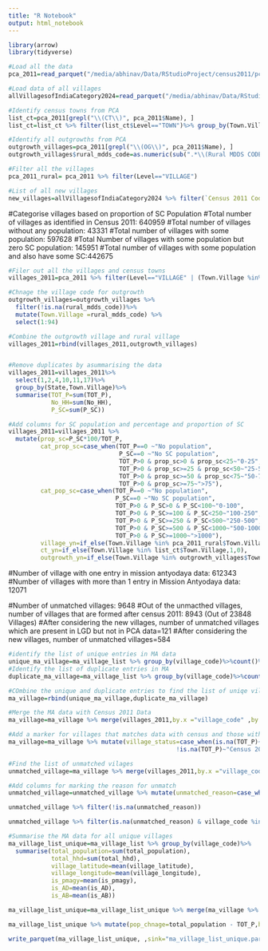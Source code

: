 ```yaml
---
title: "R Notebook"
output: html_notebook
---
```




```r
library(arrow)
library(tidyverse)
```


```r
#Load all the data
pca_2011=read_parquet("/media/abhinav/Data/RStudioProject/census2011/pca_2011.parquet")

#Load data of all villages
allVillagesofIndiaCategory2024=read_parquet("/media/abhinav/Data/RStudioProject/lgd/allVillagesofIndia2024.parquet")

#Identify census towns from PCA
list_ct=pca_2011[grepl("\\(CT\\)", pca_2011$Name), ]
list_ct=list_ct %>% filter(list_ct$Level=="TOWN")%>% group_by(Town.Village) %>%count()

#Identify all outgrowths from PCA
outgrowth_villages=pca_2011[grepl("\\(OG\\)", pca_2011$Name), ]
outgrowth_villages$rural_mdds_code=as.numeric(sub(".*\\(Rural MDDS CODE:([0-9]+)\\).*", "\\1", outgrowth_villages$Name))

#Filter all the villages
pca_2011_rural= pca_2011 %>% filter(Level=="VILLAGE")

#List of all new villages
new_villages=allVillagesofIndiaCategory2024 %>% filter(`Census 2011 Code`==0)
```

#Categorise villages based on proportion of SC Population
#Total number of villages as identified in Census 2011: 640959
#Total number of villages without any population: 43331
#Total number of villages with some population: 597628
#Total Number of villages with some population but zero SC population: 145951
#Total number of villages with some population and also have some SC:442675

```r

#Filer out all the villages and census towns
villages_2011=pca_2011 %>% filter(Level=="VILLAGE" | (Town.Village %in% list_ct$Town.Village & Level=="TOWN"))

#Chnage the village code for outgrowth
outgrowth_villages=outgrowth_villages %>%
  filter(!is.na(rural_mdds_code))%>%
  mutate(Town.Village =rural_mdds_code) %>% 
  select(1:94)

#Combine the outgrowth village and rural village
villages_2011=rbind(villages_2011,outgrowth_villages)


#Remove duplicates by asummarising the data
villages_2011=villages_2011%>% 
  select(1,2,4,10,11,17)%>%
  group_by(State,Town.Village)%>% 
  summarise(TOT_P=sum(TOT_P),
            No_HH=sum(No_HH),
            P_SC=sum(P_SC))

#Add columns for SC population and percentage and proportion of SC
villages_2011=villages_2011 %>%
  mutate(prop_sc=P_SC*100/TOT_P,
         cat_prop_sc=case_when(TOT_P==0 ~"No population",
                               P_SC==0 ~"No SC population",
                               TOT_P>0 & prop_sc>0 & prop_sc<25~"0-25",
                               TOT_P>0 & prop_sc>=25 & prop_sc<50~"25-50",
                               TOT_P>0 & prop_sc>=50 & prop_sc<75~"50-75",
                               TOT_P>0 & prop_sc>=75~">75"),
         cat_pop_sc=case_when(TOT_P==0 ~"No population",
                              P_SC==0 ~"No SC population",
                              TOT_P>0 & P_SC>0 & P_SC<100~"0-100", 
                              TOT_P>0 & P_SC>=100 & P_SC<250~"100-250",
                              TOT_P>0 & P_SC>=250 & P_SC<500~"250-500",
                              TOT_P>0 & P_SC>=500 & P_SC<1000~"500-1000",
                              TOT_P>0 & P_SC>=1000~">1000"),
         village_yn=if_else(Town.Village %in% pca_2011_rural$Town.Village,1,0),
         ct_yn=if_else(Town.Village %in% list_ct$Town.Village,1,0),
         outgrowth_yn=if_else(Town.Village %in% outgrowth_villages$Town.Village,1,0))


```

#Number of village with one entry in mission antyodaya data: 612343
#Number of villages with more than 1 entry in Mission Antyodaya data: 12071

#Number of unmatched villages: 9648
#Out of the unmacthed villages, number of villages that are formed after census 2011: 8943 (Out of 23848 Villages)
#After considering the new villages, number of unmatched villages which are present in LGD but not in PCA data=121
#After considering the new villages, number of unmatched villages=584



```r
#identify the list of unique entries in MA data
unique_ma_village=ma_village_list %>% group_by(village_code)%>%count()%>%filter(n==1)
#Identify the list of duplicate entries in MA
duplicate_ma_village=ma_village_list %>% group_by(village_code)%>%count()%>%filter(n>1)

#COmbine the unique and duplicate entries to find the list of uniqe village in MA
ma_village=rbind(unique_ma_village,duplicate_ma_village)

#Merge the MA data with Census 2011 Data
ma_village=ma_village %>% merge(villages_2011,by.x ="village_code" ,by.y = "Town.Village",all.x = TRUE)

#Add a marker for villages that matches data with census and those without data
ma_village=ma_village %>% mutate(village_status=case_when(is.na(TOT_P)~"Not Matched",
                                               !is.na(TOT_P)~"Census 2011"))

#Find the list of unmatched vilages
unmatched_village=ma_village %>% merge(villages_2011,by.x ="village_code" ,by.y = "Town.Village",all.x = TRUE)%>% filter(is.na(TOT_P))

#Add columns for marking the reason for unmatch
unmatched_village=unmatched_village %>% mutate(unmatched_reason=case_when(village_code %in% new_villages$`Village Code`~"New Village"))

unmatched_village %>% filter(!is.na(unmatched_reason))

unmatched_village %>% filter(is.na(unmatched_reason) & village_code %in% allVillagesofIndiaCategory2024$`Village Code`)


```


```r
#Summarise the MA data for all unique villages
ma_village_list_unique=ma_village_list %>% group_by(village_code)%>%
  summarise(total_population=sum(total_population),
            total_hhd=sum(total_hhd),
            village_latitude=mean(village_latitude),
            village_longitude=mean(village_longitude),
            is_pmagy=mean(is_pmagy),
            is_AD=mean(is_AD),
            is_AB=mean(is_AB))

```


```r
ma_village_list_unique=ma_village_list_unique %>% merge(ma_village %>% select(1,4:13),by = "village_code",all.x = TRUE,suffixes = "census")

```

```r
ma_village_list_unique %>% mutate(pop_chnage=total_population - TOT_P,hh_chnage=total_hhd - No_HH)%>% filter(hh_chnage<0)
```


```r
write_parquet(ma_village_list_unique, ,sink="ma_village_list_unique.parquet")
```

